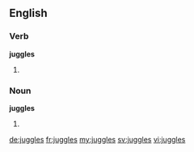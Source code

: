 ==English==

===Verb===
'''juggles'''

# {{en-third-person singular of|juggle}}

===Noun===
'''juggles'''

# {{plural of|juggle}}

[[de:juggles]]
[[fr:juggles]]
[[my:juggles]]
[[sv:juggles]]
[[vi:juggles]]